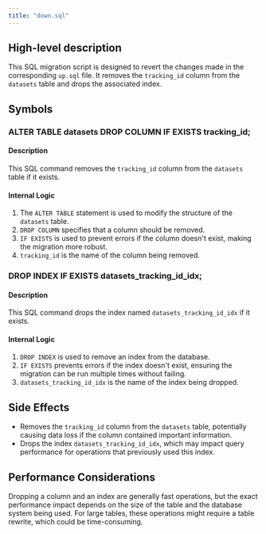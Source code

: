 ```yaml
---
title: "down.sql"
---
```


## High-level description
This SQL migration script is designed to revert the changes made in the corresponding `up.sql` file. It removes the `tracking_id` column from the `datasets` table and drops the associated index.

## Symbols

### ALTER TABLE datasets DROP COLUMN IF EXISTS tracking_id;
#### Description
This SQL command removes the `tracking_id` column from the `datasets` table if it exists.

#### Internal Logic
1. The `ALTER TABLE` statement is used to modify the structure of the `datasets` table.
2. `DROP COLUMN` specifies that a column should be removed.
3. `IF EXISTS` is used to prevent errors if the column doesn't exist, making the migration more robust.
4. `tracking_id` is the name of the column being removed.

### DROP INDEX IF EXISTS datasets_tracking_id_idx;
#### Description
This SQL command drops the index named `datasets_tracking_id_idx` if it exists.

#### Internal Logic
1. `DROP INDEX` is used to remove an index from the database.
2. `IF EXISTS` prevents errors if the index doesn't exist, ensuring the migration can be run multiple times without failing.
3. `datasets_tracking_id_idx` is the name of the index being dropped.

## Side Effects
- Removes the `tracking_id` column from the `datasets` table, potentially causing data loss if the column contained important information.
- Drops the index `datasets_tracking_id_idx`, which may impact query performance for operations that previously used this index.

## Performance Considerations
Dropping a column and an index are generally fast operations, but the exact performance impact depends on the size of the table and the database system being used. For large tables, these operations might require a table rewrite, which could be time-consuming.